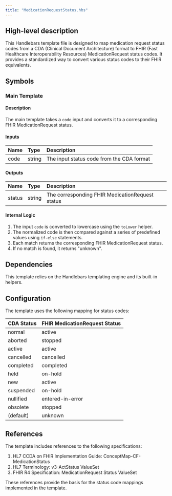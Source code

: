 ```yaml
---
title: "MedicationRequestStatus.hbs"
---
```


## High-level description
This Handlebars template file is designed to map medication request status codes from a CDA (Clinical Document Architecture) format to FHIR (Fast Healthcare Interoperability Resources) MedicationRequest status codes. It provides a standardized way to convert various status codes to their FHIR equivalents.

## Symbols

### Main Template
#### Description
The main template takes a `code` input and converts it to a corresponding FHIR MedicationRequest status.

#### Inputs
| Name | Type | Description |
|:-----|:-----|:------------|
| code | string | The input status code from the CDA format |

#### Outputs
| Name | Type | Description |
|:-----|:-----|:------------|
| status | string | The corresponding FHIR MedicationRequest status |

#### Internal Logic
1. The input `code` is converted to lowercase using the `toLower` helper.
2. The normalized code is then compared against a series of predefined values using `if-else` statements.
3. Each match returns the corresponding FHIR MedicationRequest status.
4. If no match is found, it returns "unknown".

## Dependencies
This template relies on the Handlebars templating engine and its built-in helpers.

## Configuration
The template uses the following mapping for status codes:

| CDA Status | FHIR MedicationRequest Status |
|:-----------|:------------------------------|
| normal | active |
| aborted | stopped |
| active | active |
| cancelled | cancelled |
| completed | completed |
| held | on-hold |
| new | active |
| suspended | on-hold |
| nullified | entered-in-error |
| obsolete | stopped |
| (default) | unknown |

## References
The template includes references to the following specifications:
1. HL7 CCDA on FHIR Implementation Guide: ConceptMap-CF-MedicationStatus
2. HL7 Terminology: v3-ActStatus ValueSet
3. FHIR R4 Specification: MedicationRequest Status ValueSet

These references provide the basis for the status code mappings implemented in the template.